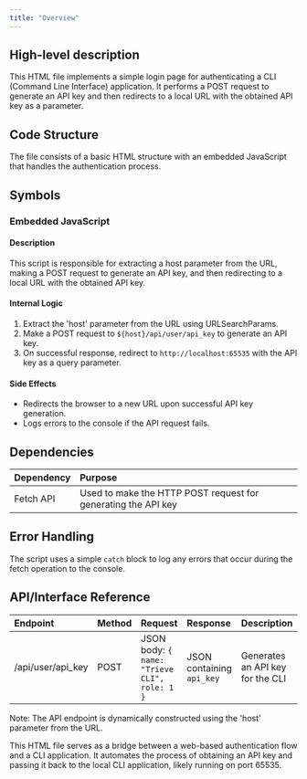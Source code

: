 ```yaml
---
title: "Overview"
---
```


## High-level description
This HTML file implements a simple login page for authenticating a CLI (Command Line Interface) application. It performs a POST request to generate an API key and then redirects to a local URL with the obtained API key as a parameter.

## Code Structure
The file consists of a basic HTML structure with an embedded JavaScript that handles the authentication process.

## Symbols

### Embedded JavaScript
#### Description
This script is responsible for extracting a host parameter from the URL, making a POST request to generate an API key, and then redirecting to a local URL with the obtained API key.

#### Internal Logic
1. Extract the 'host' parameter from the URL using URLSearchParams.
2. Make a POST request to `${host}/api/user/api_key` to generate an API key.
3. On successful response, redirect to `http://localhost:65535` with the API key as a query parameter.

#### Side Effects
- Redirects the browser to a new URL upon successful API key generation.
- Logs errors to the console if the API request fails.

## Dependencies
| Dependency | Purpose |
|:-----------|:--------|
| Fetch API | Used to make the HTTP POST request for generating the API key |

## Error Handling
The script uses a simple `catch` block to log any errors that occur during the fetch operation to the console.

## API/Interface Reference
| Endpoint | Method | Request | Response | Description |
|:---------|:-------|:--------|:---------|:------------|
| /api/user/api_key | POST | JSON body: `{ name: "Trieve CLI", role: 1 }` | JSON containing `api_key` | Generates an API key for the CLI |

Note: The API endpoint is dynamically constructed using the 'host' parameter from the URL.

This HTML file serves as a bridge between a web-based authentication flow and a CLI application. It automates the process of obtaining an API key and passing it back to the local CLI application, likely running on port 65535.